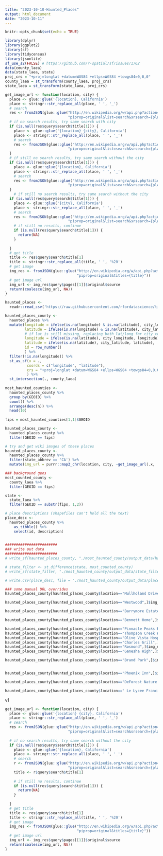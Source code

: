 ```yaml
---
title: "2023-10-10-Haunted_Places"
output: html_document
date: "2023-10-11"
---
```


```r
knitr::opts_chunk$set(echo = TRUE)
```

```r
library(dplyr)
library(ggplot2)
library(sf)
library(tidycensus)
library(jsonlite)
sf_use_s2(FALSE) # https://github.com/r-spatial/sf/issues/1762
data(county_laea)
data(state_laea, state)
proj_crs = "+proj=longlat +datum=WGS84 +ellps=WGS84 +towgs84=0,0,0"
county_laea = st_transform(county_laea, proj_crs)
state_laea = st_transform(state_laea, proj_crs)
```

```r
get_image_url <- function(location, city) {
  place <- glue::glue('{location}, California')
  place <- stringr::str_replace_all(place, ' ', '_')
  # search
  res <- fromJSON(glue::glue("http://en.wikipedia.org/w/api.php?action=query&prop=pageimages&format=json&",
                             "piprop=original&list=search&srsearch={place}"))
  # if no search results, try same search with city
  if (is.null(res$query$search$title[1])) {
    place <- glue::glue('{location} {city}, California')
    place <- stringr::str_replace_all(place, ' ', '_')
    # search
    res <- fromJSON(glue::glue("http://en.wikipedia.org/w/api.php?action=query&prop=pageimages&format=json&",
                             "piprop=original&list=search&srsearch={place}"))
  }
  # if still no search results, try same search without the city
  if (is.null(res$query$search$title[1])) {
    place <- glue::glue('{location}, California')
    place <- stringr::str_replace_all(place, ' ', '_')
    # search
    res <- fromJSON(glue::glue("http://en.wikipedia.org/w/api.php?action=query&prop=pageimages&format=json&",
                             "piprop=original&list=search&srsearch={place}"))
  }
    # if still no search results, try same search without the city
  if (is.null(res$query$search$title[1])) {
    place <- glue::glue('{city}, California')
    place <- stringr::str_replace_all(place, ' ', '_')
    # search
    res <- fromJSON(glue::glue("http://en.wikipedia.org/w/api.php?action=query&prop=pageimages&format=json&",
                             "piprop=original&list=search&srsearch={place}"))
    # if still no results, continue
    if (is.null(res$query$search$title[1])) {
      return(NA)
    }
    
  }
  # get title
  title <- res$query$search$title[1]
  title <- stringr::str_replace_all(title, ' ', '%20')
  # get image
  img_res <- fromJSON(glue::glue("http://en.wikipedia.org/w/api.php?action=query&prop=pageimages&format=json&",
                                 "piprop=original&titles={title}"))
  # get image url
  img_url <- img_res$query$pages[[1]]$original$source
  return(coalesce(img_url, NA))
}
```

```r
haunted_places <- 
  readr::read_csv('https://raw.githubusercontent.com/rfordatascience/tidytuesday/master/data/2023/2023-10-10/haunted_places.csv')

haunted_places_county <-
  haunted_places %>%
  mutate(longitude = ifelse(is.na(longitude) & is.na(latitude), city_longitude, longitude),
         latitude = ifelse(is.na(longitude) & is.na(latitude), city_latitude, latitude),
         # if lat is still missing, replacing both lat/long for city coordinates
         longitude = ifelse(is.na(latitude), city_longitude, longitude),
         latitude = ifelse(is.na(latitude), city_latitude, latitude),
         id = row_number()
         ) %>%
  filter(!is.na(longitude)) %>%
  st_as_sf(x = ., 
          coords = c("longitude", "latitude"),
          crs = "+proj=longlat +datum=WGS84 +ellps=WGS84 +towgs84=0,0,0"
          ) %>%
  st_intersection(., county_laea) 
    
most_haunted_counties <-
  haunted_places_county %>%
  group_by(GEOID) %>%
  count() %>%
  arrange(desc(n)) %>%
  head(10)
  
fips = most_haunted_counties[1,1]$GEOID

haunted_places_county <- 
  haunted_places_county %>% 
  filter(GEOID == fips)

# try and get wiki images of these places
haunted_places_county <- 
  haunted_places_county %>% 
  filter(state_abbrev == 'CA') %>%
  mutate(img_url = purrr::map2_chr(location, city, ~get_image_url(.x, .y)))

### background geos
most_counted_county <-
  county_laea %>%
  filter(GEOID == fips)

state <-
  state_laea %>%
  filter(GEOID == substr(fips, 1,2))

# place descriptions (shapefiles can't hold all the text)
place_desc <-
  haunted_places_county %>%
    as_tibble() %>%
    select(id, description)
  

########################
### write out data
########################
# write_sf(haunted_places_county, "./most_haunted_county/output_data/haunted_places_county-final.shp")

# state_filter <- st_difference(state, most_counted_county)
# write_sf(state_filter, "./most_haunted_county/output_data/state_filter.shp")

# write.csv(place_desc, file = "./most_haunted_county/output_data/place_desc.csv", row.names = F)
```


```r
### some manual URL overrides
haunted_places_county[haunted_places_county$location=="Mullholand Drive",]$img_url <- "https://upload.wikimedia.org/wikipedia/commons/0/0a/Mulholland_Drive_%285465911964%29.jpg"

haunted_places_county[haunted_places_county$location=="Westwood",]$img_url <- "https://upload.wikimedia.org/wikipedia/commons/9/99/Looking_Up_Westwood_Blvd._from_Westside_Pavillion.JPG"

haunted_places_county[haunted_places_county$location=="Barrymore Estate",]$img_url <- "https://images.mansionglobal.com//im-402577"

haunted_places_county[haunted_places_county$location=="Bennett Home",]$img_url <- NA

haunted_places_county[haunted_places_county$location=="Pinnacle Peaks Restaurant",]$img_url <- NA
haunted_places_county[haunted_places_county$location=="Thompson Creek Woods",]$img_url <- "https://i0.wp.com/la-explorer.com/wp-content/uploads/IMG_3398-600x800-e1388981014567.jpg?resize=600%2C800"
haunted_places_county[haunted_places_county$location=="Olive Vista Hospital",]$img_url <- NA
haunted_places_county[haunted_places_county$location=="Charles Grill",]$img_url <- NA
haunted_places_county[haunted_places_county$location=="Rosmond",]$img_url <- NA
haunted_places_county[haunted_places_county$location=="Ganesha High",]$img_url <- "https://imagescdn.homes.com/i2/jcfnK4V-lTRvlu3dj_M4VKGUmE8b4MdnZUM-En4At6k/117/ganesha-high-school-pomona-ca.jpg?p=1"

haunted_places_county[haunted_places_county$location=="Brand Park",]$img_url <- "https://upload.wikimedia.org/wikipedia/commons/a/af/Brand_Park_1.JPG"


haunted_places_county[haunted_places_county$location=="Phoenix Inn",]$img_url <- "https://media.timeout.com/images/105303012/image.jpg"

haunted_places_county[haunted_places_county$location=="DeForest Nature Trail",]$img_url <- "https://www.longbeach.gov/globalassets/park/media-library/images/park-and-facilities/parks-and-facilities-directory/deforest-park/deforestwetlands_06-30-18_007.jpg"

haunted_places_county[haunted_places_county$location=="	Le Lycee Francias (up hill campus)",]$img_url <- "https://resources.finalsite.net/images/f_auto,q_auto,t_image_size_2/v1607724261/lyceela/mmuvnvmlkrnvdknbypbt/HS_outside.jpg"
```





v1

```r

get_image_url <- function(location, city) {
  place <- glue::glue('{location} {city}, California')
  place <- stringr::str_replace_all(place, ' ', '_')
  # search
  res <- fromJSON(glue::glue("http://en.wikipedia.org/w/api.php?action=query&prop=pageimages&format=json&",
                             "piprop=original&list=search&srsearch={place}"))
  
  # if no search results, try same search without the city
  if (is.null(res$query$search$title[1])) {
    place <- glue::glue('{location}, California')
    place <- stringr::str_replace_all(place, ' ', '_')
    # search
    r <- fromJSON(glue::glue("http://en.wikipedia.org/w/api.php?action=query&prop=pageimages&format=json&",
                             "piprop=original&list=search&srsearch={place}"))
    title <- r$query$search$title[1]
    
    # if still no results, continue
    if (is.null(res$query$search$title[1])) {
      return(NA)
    }
    
  }
  # get title
  title <- res$query$search$title[1]
  title <- stringr::str_replace_all(title, ' ', '%20')
  # get image
  img_res <- fromJSON(glue::glue("http://en.wikipedia.org/w/api.php?action=query&prop=pageimages&format=json&",
                                 "piprop=original&titles={title}"))
  # get image url
  img_url <- img_res$query$pages[[1]]$original$source
  return(coalesce(img_url, NA))
}
```
